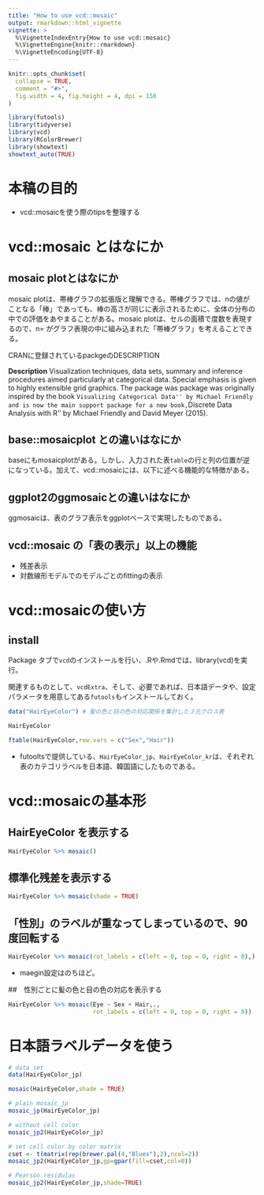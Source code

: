 ```yaml
---
title: "How to use vcd::mosaic"
output: rmarkdown::html_vignette
vignette: >
  %\VignetteIndexEntry{How to use vcd::mosaic}
  %\VignetteEngine{knitr::rmarkdown}
  %\VignetteEncoding{UTF-8}
---
```


```r
knitr::opts_chunk$set(
  collapse = TRUE,
  comment = "#>",
  fig.width = 4, fig.height = 4, dpi = 150
)

```

```r
library(futools)
library(tidyverse)
library(vcd)
library(RColorBrewer)
library(showtext)
showtext_auto(TRUE)
```

# 本稿の目的

- vcd::mosaicを使う際のtipsを整理する

# vcd::mosaic とはなにか

## mosaic plotとはなにか

mosaic plotは、帯棒グラフの拡張版と理解できる。帯棒グラフでは、nの値がことなる「棒」であっても、棒の高さが同じに表示されるために、全体の分布の中での評価をあやまることがある。mosaic plotは、セルの面積で度数を表現するので、n= がグラフ表現の中に組み込まれた「帯棒グラフ」を考えることできる。

CRANに登録されているpackgeのDESCRIPTION

**Description** 
Visualization techniques, data sets, summary and inference procedures aimed particularly at categorical data. Special emphasis is given to highly extensible grid graphics. The package was package was originally inspired by the book ``Visualizing Categorical Data'' by Michael Friendly and is now the main support package for a new book, ``Discrete Data Analysis with R'' by Michael Friendly and David Meyer (2015).


## base::mosaicplot との違いはなにか

baseにもmosaicplotがある。しかし、入力された表`table`の行と列の位置が逆になっている。加えて、vcd::mosaicには、以下に述べる機能的な特徴がある。

## ggplot2のggmosaicとの違いはなにか

ggmosaicは、表のグラフ表示をggplotベースで実現したものである。

## vcd::mosaic の「表の表示」以上の機能

- 残差表示
- 対数線形モデルでのモデルごとのfittingの表示

# vcd::mosaicの使い方

## install

Package タブで`vcd`のインストールを行い、.Rや.Rmdでは、library(vcd)を実行。

関連するものとして、`vcdExtra`、そして、必要であれば、日本語データや、設定パラメータを用意してある`futools`もインストールしておく。

```r
data("HairEyeColor") # 髪の色と目の色の対応関係を集計した３元クロス表
```

```r
HairEyeColor
```

```r
ftable(HairEyeColor,row.vars = c("Sex","Hair"))
```

- futooltsで提供している、`HairEyeColor_jp`、`HairEyeColor_kr`は、それぞれ表のカテゴリラベルを日本語、韓国語にしたものである。


# vcd::mosaicの基本形

## HairEyeColor を表示する

```r
HairEyeColor %>% mosaic()
```

## 標準化残差を表示する

```r
HairEyeColor %>% mosaic(shade = TRUE)
```

## 「性別」のラベルが重なってしまっているので、90度回転する

```r
HairEyeColor %>% mosaic(rot_labels = c(left = 0, top = 0, right = 0),)
```

- maegin設定はのちほど。


##　性別ごとに髪の色と目の色の対応を表示する


```r
HairEyeColor %>% mosaic(Eye ~ Sex + Hair,.,
                        rot_labels = c(left = 0, top = 0, right = 0))
```

# 日本語ラベルデータを使う

```r
# data set
data(HairEyeColor_jp)
```


```r
mosaic(HairEyeColor,shade = TRUE)
```


```r
# plain mosaic_jp
mosaic_jp(HairEyeColor_jp)
```


```r
# without cell color
mosaic_jp2(HairEyeColor_jp)
```


```r
# set cell color by color matrix
cset <- t(matrix(rep(brewer.pal(4,"Blues"),2),ncol=2))
mosaic_jp2(HairEyeColor_jp,gp=gpar(fill=cset,col=0))
```


```r
# Pearson residulas
mosaic_jp2(HairEyeColor_jp,shade=TRUE)
```


